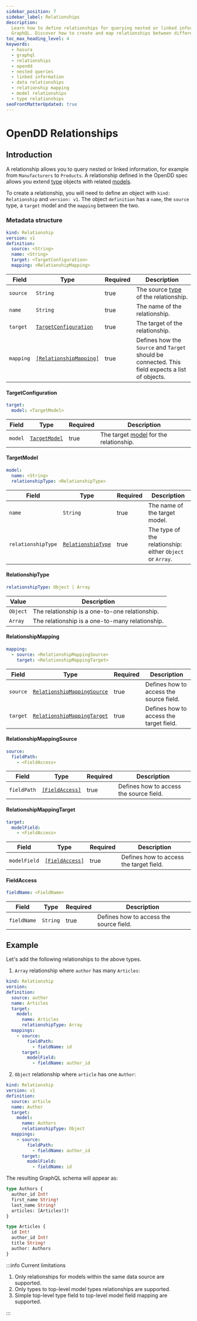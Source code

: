 ```yaml
---
sidebar_position: 7
sidebar_label: Relationships
description:
  Learn how to define relationships for querying nested or linked information in Hasura using the OpenDD spec in
  GraphQL. Discover how to create and map relationships between different types and models.
toc_max_heading_level: 4
keywords:
  - hasura
  - graphql
  - relationships
  - opendd
  - nested queries
  - linked information
  - data relationships
  - relationship mapping
  - model relationships
  - type relationships
seoFrontMatterUpdated: true
---
```


# OpenDD Relationships

## Introduction

A relationship allows you to query nested or linked information, for example from `Manufacturers` to `Products`. A
relationship defined in the OpenDD spec allows you extend [type](./types.mdx) objects with related
[models](./models.mdx).

To create a relationship, you will need to define an object with `kind: Relationship` and `version: v1`. The object
`definition` has a `name`, the `source` type, a `target` model and the `mapping` between the two.

### Metadata structure

```yaml
kind: Relationship
version: v1
definition:
  source: <String>
  name: <String>
  target: <TargetConfiguration>
  mapping: <RelationshipMapping>
```

| Field     | Type                                            | Required | Description                                                                                      |
| --------- | ----------------------------------------------- | -------- | ------------------------------------------------------------------------------------------------ |
| `source`  | `String`                                        | true     | The source [type](./types.mdx) of the relationship.                                              |
| `name`    | `String`                                        | true     | The name of the relationship.                                                                    |
| `target`  | [`TargetConfiguration`](#targetconfiguration)   | true     | The target of the relationship.                                                                  |
| `mapping` | [`[RelationshipMapping]`](#relationshipmapping) | true     | Defines how the `Source` and `Target` should be connected. This field expects a list of objects. |

#### TargetConfiguration

```yaml
target:
  model: <TargetModel>
```
| Field              | Type                           | Required | Description                                             |
| ------------------ | ------------------------------ | -------- | ------------------------------------------------------- |
| `model`            | [`TargetModel`](#targetmodel)  | true     | The target [model](./models.mdx) for the relationship.  |

#### TargetModel

```yaml
model:
  name: <String>
  relationshipType: <RelationshipType>
```

| Field              | Type                                    | Required | Description                                               |
| ------------------ | --------------------------------------- | -------- | --------------------------------------------------------- |
| `name`             | `String`                                | true     | The name of the target model.                             |
| `relationshipType` | [`RelationshipType`](#relationshiptype) | true     | The type of the relationship: either `Object` or `Array`. |

#### RelationshipType

```yaml
relationshipType: Object | Array
```

| Value    | Description                                     |
| -------- | ----------------------------------------------- |
| `Object` | The relationship is a one-to-one relationship.  |
| `Array`  | The relationship is a one-to-many relationship. |

#### RelationshipMapping

```yaml
mapping:
  - source: <RelationshipMappingSource>
    target: <RelationshipMappingTarget>
```

| Field    | Type                                                      | Required | Description                             |
| -------- | --------------------------------------------------------- | -------- | --------------------------------------- |
| `source` | [`RelationshipMappingSource`](#relationshipmappingsource) | true     | Defines how to access the source field. |
| `target` | [`RelationshipMappingTarget`](#relationshipmappingtarget) | true     | Defines how to access the target field. |

#### RelationshipMappingSource

```yaml
source:
  fieldPath:
    - <FieldAccess>
```

| Field       | Type                            | Required | Description                             |
| ----------- | ------------------------------- | -------- | --------------------------------------- |
| `fieldPath` | [`[FieldAccess]`](#fieldaccess) | true     | Defines how to access the source field. |

#### RelationshipMappingTarget

```yaml
target:
  modelField:
    - <FieldAccess>
```

| Field        | Type                            | Required | Description                             |
| ------------ | ------------------------------- | -------- | --------------------------------------- |
| `modelField` | [`[FieldAccess]`](#fieldaccess) | true     | Defines how to access the target field. |

#### FieldAccess

```yaml
fieldName: <FieldName>
```

| Field       | Type     | Required | Description                             |
| ----------- | -------- | -------- | --------------------------------------- |
| `fieldName` | `String` | true     | Defines how to access the source field. |

## Example

Let's add the following relationships to the above types.

1. `Array` relationship where `author` has many `Articles`:

```yaml
kind: Relationship
version:
definition:
  source: author
  name: Articles
  target:
    model:
      name: Articles
      relationshipType: Array
  mappings:
    - source:
        fieldPath:
          - fieldName: id
      target:
        modelField:
          - fieldName: author_id
```

2. `Object` relationship where `article` has one `Author`:

```yaml
kind: Relationship
version: v1
definition:
  source: article
  name: Author
  target:
    model:
      name: Authors
      relationshipType: Object
  mappings:
    - source:
        fieldPath:
          - fieldName: author_id
      target:
        modelField:
          - fieldName: id
```

The resulting GraphQL schema will appear as:

```graphql
type Authors {
  author_id Int!
  first_name String!
  last_name String!
  articles: [Articles!]!
}

type Articles {
  id Int!
  author_id Int!
  title String!
  author: Authors
}
```

:::info Current limitations

1. Only relationships for models within the same data source are supported.
2. Only types to top-level model types relationships are supported.
3. Simple top-level type field to top-level model field mapping are supported.

:::
